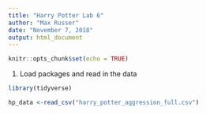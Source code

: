 ```yaml
---
title: "Harry Potter Lab 6"
author: "Max Russer"
date: "November 7, 2018"
output: html_document
---
```


```r
knitr::opts_chunk$set(echo = TRUE)
```

1. Load packages and read in the data

```r

library(tidyverse)

hp_data <-read_csv("harry_potter_aggression_full.csv")


```

